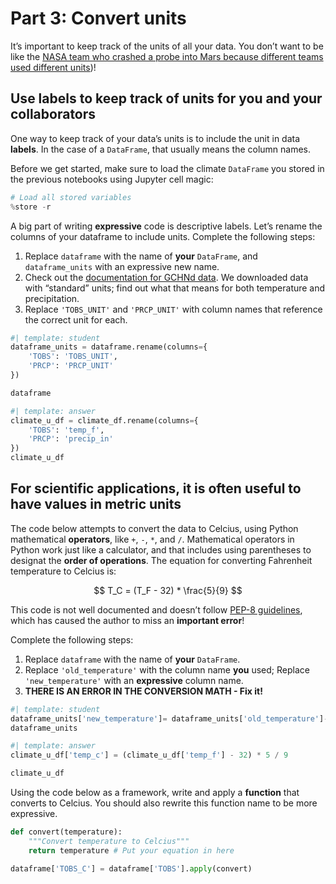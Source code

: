 # Part 3: Convert units

It's important to keep track of the units of all your data. You don't want to be like the [NASA team who crashed a probe into Mars because different teams used different units](https://www.latimes.com/archives/la-xpm-1999-oct-01-mn-17288-story.html))!

## Use labels to keep track of units for you and your collaborators

One way to keep track of your data's units is to include the unit in data **labels**. In the case of a `DataFrame`, that usually means the column names.

::: {.content-visible when-format="ipynb"}
Before we get started, make sure to load the climate `DataFrame` you stored in the previous notebooks using Jupyter cell magic:

```python
# Load all stored variables
%store -r
```
:::

::: {.callout-task title="Add units to your column name"}

A big part of writing **expressive** code is descriptive labels. Let's rename the columns of your dataframe to include units. Complete the following steps:

  1. Replace `dataframe` with the name of **your** `DataFrame`, and `dataframe_units` with an expressive new name.
  2. Check out the [documentation for GCHNd data](https://www.ncei.noaa.gov/data/global-historical-climatology-network-daily/doc/GHCND_documentation.pdf). We downloaded data with "standard" units; find out what that means for both temperature and precipitation.
  3. Replace `'TOBS_UNIT'` and `'PRCP_UNIT'` with column names that reference the correct unit for each.

:::
```python
#| template: student
dataframe_units = dataframe.rename(columns={
    'TOBS': 'TOBS_UNIT',
    'PRCP': 'PRCP_UNIT'
})

dataframe
```

```python
#| template: answer
climate_u_df = climate_df.rename(columns={
    'TOBS': 'temp_f',
    'PRCP': 'precip_in'
})
climate_u_df
```

## For scientific applications, it is often useful to have values in metric units

::: {.callout-task title="Convert units"}

The code below attempts to convert the data to Celcius, using Python mathematical **operators**, like `+`, `-`, `*`, and `/`. Mathematical operators in Python work just like a calculator, and that includes using parentheses to designat the **order of operations**. The equation for converting Fahrenheit temperature to Celcius is:

$$
T_C = (T_F - 32) * \frac{5}{9}
$$

This code is not well documented and doesn't follow [PEP-8 guidelines](https://peps.python.org/pep-0008/#other-recommendations), which has caused the author to miss an **important error**!

Complete the following steps:

  1. Replace `dataframe` with the name of **your** `DataFrame`.
  2. Replace `'old_temperature'` with the column name **you** used; Replace `'new_temperature'` with an **expressive** column name. 
  3. **THERE IS AN ERROR IN THE CONVERSION MATH - Fix it!**
:::

```python
#| template: student
dataframe_units['new_temperature']= dataframe_units['old_temperature']-32*5/9
dataframe_units
```

```python
#| template: answer
climate_u_df['temp_c'] = (climate_u_df['temp_f'] - 32) * 5 / 9

climate_u_df
```

::: {.callout-extra}
Using the code below as a framework, write and apply a **function** that converts to Celcius. You should also rewrite this function name to be more expressive.
  
```python
def convert(temperature):
    """Convert temperature to Celcius"""
    return temperature # Put your equation in here

dataframe['TOBS_C'] = dataframe['TOBS'].apply(convert)
```
:::